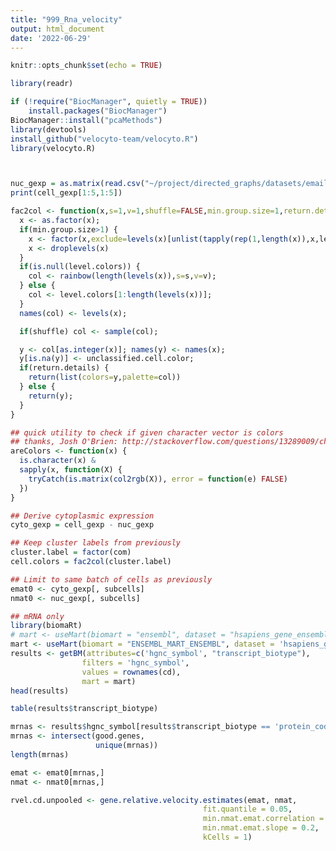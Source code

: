 ```yaml
---
title: "999_Rna_velocity"
output: html_document
date: '2022-06-29'
---
```


```r
knitr::opts_chunk$set(echo = TRUE)
```

```r
library(readr)
```

```r
if (!require("BiocManager", quietly = TRUE))
    install.packages("BiocManager")
BiocManager::install("pcaMethods")
library(devtools)
install_github("velocyto-team/velocyto.R")
library(velocyto.R)



nuc_gexp = as.matrix(read.csv("~/project/directed_graphs/datasets/email_Eu_network/raw/pnas.1912459116.sd14.csv", row.names=1))
print(cell_gexp[1:5,1:5])
```
```r
fac2col <- function(x,s=1,v=1,shuffle=FALSE,min.group.size=1,return.details=F,unclassified.cell.color='gray50',level.colors=NULL) {
  x <- as.factor(x);
  if(min.group.size>1) {
    x <- factor(x,exclude=levels(x)[unlist(tapply(rep(1,length(x)),x,length))<min.group.size])
    x <- droplevels(x)
  }
  if(is.null(level.colors)) {
    col <- rainbow(length(levels(x)),s=s,v=v);
  } else {
    col <- level.colors[1:length(levels(x))];
  }
  names(col) <- levels(x);

  if(shuffle) col <- sample(col);

  y <- col[as.integer(x)]; names(y) <- names(x);
  y[is.na(y)] <- unclassified.cell.color;
  if(return.details) {
    return(list(colors=y,palette=col))
  } else {
    return(y);
  }
}

## quick utility to check if given character vector is colors
## thanks, Josh O'Brien: http://stackoverflow.com/questions/13289009/check-if-character-string-is-a-valid-color-representation
areColors <- function(x) {
  is.character(x) &
  sapply(x, function(X) {
    tryCatch(is.matrix(col2rgb(X)), error = function(e) FALSE)
  })
}
```

```r
## Derive cytoplasmic expression
cyto_gexp = cell_gexp - nuc_gexp

## Keep cluster labels from previously
cluster.label = factor(com)
cell.colors = fac2col(cluster.label)

## Limit to same batch of cells as previously
emat0 <- cyto_gexp[, subcells]
nmat0 <- nuc_gexp[, subcells]
```

```r
## mRNA only
library(biomaRt)
# mart <- useMart(biomart = "ensembl", dataset = "hsapiens_gene_ensembl") # latest version was crashing Rmd build
mart <- useMart(biomart = "ENSEMBL_MART_ENSEMBL", dataset = 'hsapiens_gene_ensembl') 
results <- getBM(attributes=c('hgnc_symbol', "transcript_biotype"),
                filters = 'hgnc_symbol',
                values = rownames(cd),
                mart = mart)
head(results)
```

```r
table(results$transcript_biotype)
```

```r
mrnas <- results$hgnc_symbol[results$transcript_biotype == 'protein_coding']
mrnas <- intersect(good.genes, 
                   unique(mrnas))
length(mrnas)
```

```r
emat <- emat0[mrnas,]
nmat <- nmat0[mrnas,]
```

```r
rvel.cd.unpooled <- gene.relative.velocity.estimates(emat, nmat,
                                           fit.quantile = 0.05,
                                           min.nmat.emat.correlation = 0.2, 
                                           min.nmat.emat.slope = 0.2, 
                                           kCells = 1)
```








